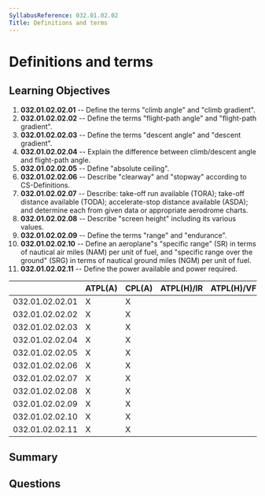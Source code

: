 ```yaml
---
SyllabusReference: 032.01.02.02
Title: Definitions and terms
---
```


# Definitions and terms

## Learning Objectives

1. **032.01.02.02.01** -- Define the terms "climb angle" and "climb gradient".
2. **032.01.02.02.02** -- Define the terms "flight-path angle" and "flight-path
   gradient".
3. **032.01.02.02.03** -- Define the terms "descent angle" and "descent
   gradient".
4. **032.01.02.02.04** -- Explain the difference between climb/descent angle and
   flight-path angle.
5. **032.01.02.02.05** -- Define "absolute ceiling".
6. **032.01.02.02.06** -- Describe "clearway" and "stopway" according to
   CS-Definitions.
7. **032.01.02.02.07** -- Describe: take-off run available (TORA); take-off
   distance available (TODA); accelerate-stop distance available (ASDA); and
   determine each from given data or appropriate aerodrome charts.
8. **032.01.02.02.08** -- Describe "screen height" including its various values.
9. **032.01.02.02.09** -- Define the terms "range" and "endurance".
10. **032.01.02.02.10** -- Define an aeroplane"s "specific range" (SR) in terms
    of nautical air miles (NAM) per unit of fuel, and "specific range over the
    ground" (SRG) in terms of nautical ground miles (NGM) per unit of fuel.
11. **032.01.02.02.11** -- Define the power available and power required.

|                 | ATPL(A) | CPL(A) | ATPL(H)/IR | ATPL(H)/VFR | CPL(H) | IR  | CBIR(A) |
| --------------- | ------- | ------ | ---------- | ----------- | ------ | --- | ------- |
| 032.01.02.02.01 | X       | X      |            |             |        |     |         |
| 032.01.02.02.02 | X       | X      |            |             |        |     |         |
| 032.01.02.02.03 | X       | X      |            |             |        |     |         |
| 032.01.02.02.04 | X       | X      |            |             |        |     |         |
| 032.01.02.02.05 | X       | X      |            |             |        |     |         |
| 032.01.02.02.06 | X       | X      |            |             |        |     |         |
| 032.01.02.02.07 | X       | X      |            |             |        |     |         |
| 032.01.02.02.08 | X       | X      |            |             |        |     |         |
| 032.01.02.02.09 | X       | X      |            |             |        |     |         |
| 032.01.02.02.10 | X       | X      |            |             |        |     |         |
| 032.01.02.02.11 | X       | X      |            |             |        |     |         |

## Summary

## Questions
